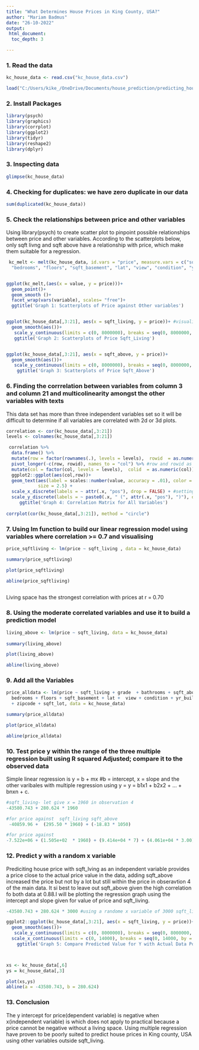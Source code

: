 ---
title: "What Determines House Prices in King County, USA?"
author: "Mariam Badmus"
date: "26-10-2022"
output: 
 html_document:
  toc_depth: 3

---

\newpage 
\tableofcontents 
\newpage



### 1.   Read the data

```{r}
kc_house_data <- read.csv("kc_house_data.csv")
```


```{r load kc_house_data, include=TRUE, message= FALSE, warning=FALSE, echo = TRUE, eval= FALSE}

load("C:/Users/kike_/OneDrive/Documents/house_prediction/predicting_house_price_in_kingcounty_usa.RData")
```




### 2.     Install Packages

```{r}
library(psych)
library(graphics)
library(corrplot)
library(ggplot2)
library(tidyr)
library(reshape2)
library(dplyr)
```




### 3.     Inspecting data 
```{r}
glimpse(kc_house_data)
```




### 4.     Checking for duplicates: we have zero duplicate  in our data 

```{r}
sum(duplicated(kc_house_data)) 

```




### 5.     Check the relationships between price and other variables

Using library(psych) to create scatter plot to pinpoint possible relationships between price and other variables. According to the scatterplots below, only sqft livng and sqft above have a relationship  with price, which make them suitable for a  regression. 


```{r}
 kc_melt <- melt(kc_house_data, id.vars = "price", measure.vars = c("sqft_living", "grade" , "bathrooms" , "sqft_above", "sqft_living15", "sqft_living",
  "bedrooms", "floors", "sqft_basement", "lat", "view", "condition", "yr_built", "yr_renovated", "long", "sqft_lot15" , "zipcode" ,  "sqft_lot"))


ggplot(kc_melt,(aes(x = value, y = price)))+
  geom_point()+
  geom_smooth ()+
  facet_wrap(vars(variable), scales= "free")+
  ggtitle('Graph 1: Scatterplots of Price against Other variables')


ggplot(kc_house_data[,3:21], aes(x = sqft_living, y = price))+ #visualising sqft_living independently
  geom_smooth(aes())+
   scale_y_continuous(limits = c(0, 8000000), breaks = seq(0, 8000000, by = 500000), labels = scales::comma)+
   ggtitle('Graph 2: Scatterplots of Price Sqft_Living')


ggplot(kc_house_data[,3:21], aes(x = sqft_above, y = price))+ 
  geom_smooth(aes())+
   scale_y_continuous(limits = c(0, 8000000), breaks = seq(0, 8000000, by = 500000), labels = scales::comma)+
    ggtitle('Graph 3: Scatterplots of Price Sqft_Above')
```





### 6.     Finding the corrrelation between  variables from column 3 and column 21 and multicolinearity amongst the other variables with texts

This data set has more than three independent variables set so it will be difficult to determine if all variables are correlated with 2d or 3d plots.

```{r}

correlation <- cor(kc_house_data[,3:21])
levels <- colnames(kc_house_data[,3:21])

 correlation %>% 
  data.frame() %>% 
  mutate(row = factor(rownames(.), levels = levels),  rowid  = as.numeric(row)) %>% #as factor level by col_names in levels
  pivot_longer(-c(row, rowid), names_to = "col") %>% #row and rowid as column...col as 2nd column
  mutate(col = factor(col, levels = levels),  colid  = as.numeric(col)) %>% 
  ggplot2::ggplot(aes(col,row))+
  geom_text(aes(label = scales::number(value, accuracy = .01), color = abs(value)), #access number from scale function #round value to two decimal digits
            size = 2.5) +
  scale_x_discrete(labels = ~ attr(.x, "pos"), drop = FALSE) + #setting the value of x independent of no variable
  scale_y_discrete(labels = ~ paste0(.x, " (", attr(.x, "pos"), ")"), drop = FALSE)+ #concatenate y axis with brackets with x independent of no variable
     ggtitle('Graph 4: Correlation Matrix for All Variables')
 
corrplot(cor(kc_house_data[,3:21]), method = "circle")
```


### 7.     Using lm function to build our linear regression model using variables where correlation >= 0.7 and visualising 


```{r}
price_sqftliving <- lm(price ~ sqft_living , data = kc_house_data)

summary(price_sqftliving)

plot(price_sqftliving)

abline(price_sqftliving) 



```

Living space has the strongest correlation with prices at r = 0.70



### 8.    Using the moderate correlated variables and use it to build a prediction model 


```{r}
living_above <- lm(price ~ sqft_living, data = kc_house_data)
  
summary(living_above)

plot(living_above)

abline(living_above)
```


### 9.    Add all the Variables

```{r}
price_alldata <- lm(price ~ sqft_living + grade  + bathrooms + sqft_above +sqft_living15 + sqft_living + 
  bedrooms + floors + sqft_basement + lat +  view + condition + yr_built + yr_renovated + long + sqft_lot15 
  + zipcode + sqft_lot, data = kc_house_data)

summary(price_alldata)

plot(price_alldata)

abline(price_alldata)
```





### 10.    Test price y within the range of the three multiple regression built using R squared Adjusted; compare it to the observed data
Simple linear regression is y = b + mx #b = intercept, x = slope and the other varibales with multiple regression using y = y = b1x1 + b2x2 + … + bnxn + c.

```{r}
#sqft_living- let give x = 1960 in observation 4
-43580.743 + 280.624 * 1960

#for price against  sqft_living sqft_above 
 -40859.96 +  (295.50 * 1960) + (-18.83 * 1050)

#for price against
-7.522e+06 + (1.505e+02  * 1960) + (9.414e+04 * 7) + (4.061e+04 * 3.00) + (3.645e+01 * 1050) + (1.835e+0 * 1360) + (-3.862e+04 * 4) + (7.099e+03 * 1.0) + (5.998e+05  * 47.5208) + (7.980e+04 * 0) + (2.720e+04 * 5) + (-2.590e+03  * 1965) + (2.663e+01  * 0) + (-2.229e+05 * -122.393) + ( -3.543e-01 * 5000) + (-6.001e+02 * 98136) + (1.010e-01  * 5000)
```






### 12.   Predict y with a random x variable

Prediciting house price with sqft_lving as an independent variable provides a price close to the actual price value in the data, adding sqft_above increased the price but not by a lot but still within the price in obseravtion 4 of the main data. It si best to leave out sqft_above given the high correlation fo both data at 0.88.I will be plotting the regression graph using the intercept and slope given for value of price and sqft_living. 


```{r}

-43580.743 + 280.624 * 3000 #using a randome x variable of 3000 sqft_living then compare the results to graph 6 below

ggplot2::ggplot(kc_house_data[,3:21], aes(x = sqft_living, y = price))+ #visualising sqft_living independently
  geom_smooth(aes())+
   scale_y_continuous(limits = c(0, 8000000), breaks = seq(0, 8000000, by = 500000), labels = scales::comma)+
  scale_x_continuous(limits = c(0, 14000), breaks = seq(0, 14000, by = 2000), labels = scales::comma)+
    ggtitle('Graph 5: Compare Predicted Value for Y with Actual Data Points')



xs <- kc_house_data[,6]
ys = kc_house_data[,3]

plot(xs,ys)
abline(a = -43580.743, b = 280.624)
```





### 13.    Conclusion

The y intercept for price(dependent variable) is negative when x(independent variable) is which does not apply to practical because a price cannot be negative without a living space. Using multiple regression have proven to be poorly suited to predict house prices in King county, USA using other variables outside sqft_living. 
















